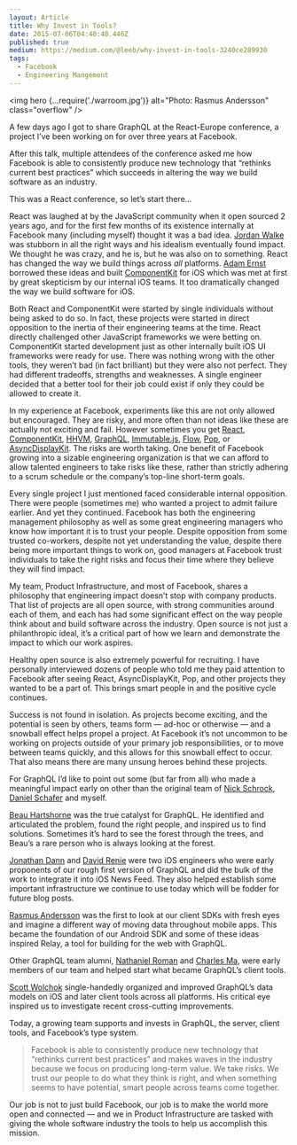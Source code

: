 ```yaml
---
layout: Article
title: Why Invest in Tools?
date: 2015-07-06T04:40:48.446Z
published: true
medium: https://medium.com/@leeb/why-invest-in-tools-3240ce289930
tags:
  - Facebook
  - Engineering Mangement
---
```


<img hero {...require('./warroom.jpg')} alt="Photo: Rasmus Andersson" class="overflow" />

A few days ago I got to share GraphQL at the React-Europe conference, a project I’ve been working on for over three years at Facebook.

After this talk, multiple attendees of the conference asked me how Facebook is able to consistently produce new technology that “rethinks current best practices” which succeeds in altering the way we build software as an industry.

This was a React conference, so let’s start there…

React was laughed at by the JavaScript community when it open sourced 2 years ago, and for the first few months of its existence internally at Facebook many (including myself) thought it was a bad idea. [Jordan Walke](https://www.facebook.com/jordwalke) was stubborn in all the right ways and his idealism eventually found impact. We thought he was crazy, and he is, but he was also on to something. React has changed the way we build things across *all* platforms. [Adam Ernst](https://www.facebook.com/adamjernst) borrowed these ideas and built [ComponentKit](http://componentkit.org/) for iOS which was met at first by great skepticism by our internal iOS teams. It too dramatically changed the way we build software for iOS.

Both React and ComponentKit were started by single individuals without being asked to do so. In fact, these projects were started in direct opposition to the inertia of their engineering teams at the time. React directly challenged other JavaScript frameworks we were betting on. ComponentKit started development just as other internally built iOS UI frameworks were ready for use. There was nothing wrong with the other tools, they weren’t bad (in fact brilliant) but they were also not perfect. They had different tradeoffs, strengths and weaknesses. A single engineer decided that a better tool for their job could exist if only they could be allowed to create it.

In my experience at Facebook, experiments like this are not only allowed but encouraged. They are risky, and more often than not ideas like these are actually not exciting and fail. However sometimes you get [React](http://facebook.github.io/react/), [ComponentKit](http://componentkit.org/), [HHVM](http://hhvm.com/), [GraphQL](http://facebook.github.io/graphql/), [Immutable.js](http://facebook.github.io/immutable-js/), [Flow](http://flowtype.org/), [Pop](https://github.com/facebook/pop), or [AsyncDisplayKit](http://asyncdisplaykit.org/). The risks are worth taking. One benefit of Facebook growing into a sizable engineering organization is that we can afford to allow talented engineers to take risks like these, rather than strictly adhering to a scrum schedule or the company’s top-line short-term goals.

Every single project I just mentioned faced considerable internal opposition. There were people (sometimes me) who wanted a project to admit failure earlier. And yet they continued. Facebook has both the engineering management philosophy as well as some great engineering managers who know how important it is to trust your people. Despite opposition from some trusted co-workers, despite not yet understanding the value, despite there being more important things to work on, good managers at Facebook trust individuals to take the right risks and focus their time where they believe they will find impact.

My team, Product Infrastructure, and most of Facebook, shares a philosophy that engineering impact doesn’t stop with company products. That list of projects are all open source, with strong communities around each of them, and each has had some significant effect on the way people think about and build software across the industry. Open source is not just a philanthropic ideal, it’s a critical part of how we learn and demonstrate the impact to which our work aspires.

Healthy open source is also extremely powerful for recruiting. I have personally interviewed dozens of people who told me they paid attention to Facebook after seeing React, AsyncDisplayKit, Pop, and other projects they wanted to be a part of. This brings smart people in and the positive cycle continues.

Success is not found in isolation. As projects become exciting, and the potential is seen by others, teams form — ad-hoc or otherwise — and a snowball effect helps propel a project. At Facebook it’s not uncommon to be working on projects outside of your primary job responsibilities, or to move between teams quickly, and this allows for this snowball effect to occur. That also means there are many unsung heroes behind these projects.

For GraphQL I’d like to point out some (but far from all) who made a meaningful impact early on other than the original team of [Nick Schrock](https://www.facebook.com/schrockn), [Daniel Schafer](https://www.facebook.com/dschafer) and myself.

[Beau Hartshorne](https://www.facebook.com/beau) was the true catalyst for GraphQL. He identified and articulated the problem, found the right people, and inspired us to find solutions. Sometimes it’s hard to see the forest through the trees, and Beau’s a rare person who is always looking at the forest.

[Jonathan Dann](https://www.facebook.com/j.p.dann) and [David Renie](https://www.facebook.com/dmr) were two iOS engineers who were early proponents of our rough first version of GraphQL and did the bulk of the work to integrate it into iOS News Feed. They also helped establish some important infrastructure we continue to use today which will be fodder for future blog posts.

[Rasmus Andersson](https://www.facebook.com/rsms) was the first to look at our client SDKs with fresh eyes and imagine a different way of moving data throughout mobile apps. This became the foundation of our Android SDK and some of these ideas inspired Relay, a tool for building for the web with GraphQL.

Other GraphQL team alumni, [Nathaniel Roman](https://www.facebook.com/nroman) and [Charles Ma](https://www.facebook.com/charlesma), were early members of our team and helped start what became GraphQL’s client tools.

[Scott Wolchok](https://www.facebook.com/swolchok) single-handedly organized and improved GraphQL’s data models on iOS and later client tools across all platforms. His critical eye inspired us to investigate recent cross-cutting improvements.

Today, a growing team supports and invests in GraphQL, the server, client tools, and Facebook’s type system.

> Facebook is able to consistently produce new technology that “rethinks current best practices” and makes waves in the industry because we focus on producing long-term value. We take risks. We trust our people to do what they think is right, and when something seems to have potential, smart people across teams come together.

Our job is not to just build Facebook, our job is to make the world more open and connected — and we in Product Infrastructure are tasked with giving the whole software industry the tools to help us accomplish this mission.
